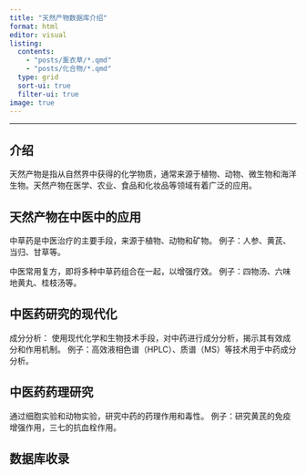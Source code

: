 ```yaml
---
title: "天然产物数据库介绍"
format: html
editor: visual
listing:
  contents: 
    - "posts/薰衣草/*.qmd"
    - "posts/化合物/*.qmd"
  type: grid
  sort-ui: true
  filter-ui: true
image: true
---
```


---

## 介绍

天然产物是指从自然界中获得的化学物质，通常来源于植物、动物、微生物和海洋生物。天然产物在医学、农业、食品和化妆品等领域有着广泛的应用。

## 天然产物在中医中的应用

中草药是中医治疗的主要手段，来源于植物、动物和矿物。 例子：人参、黄芪、当归、甘草等。

中医常用复方，即将多种中草药组合在一起，以增强疗效。 例子：四物汤、六味地黄丸、桂枝汤等。

## 中医药研究的现代化

成分分析： 使用现代化学和生物技术手段，对中药进行成分分析，揭示其有效成分和作用机制。 例子：高效液相色谱（HPLC）、质谱（MS）等技术用于中药成分分析。

## 中医药药理研究

通过细胞实验和动物实验，研究中药的药理作用和毒性。 例子：研究黄芪的免疫增强作用，三七的抗血栓作用。

## 数据库收录
